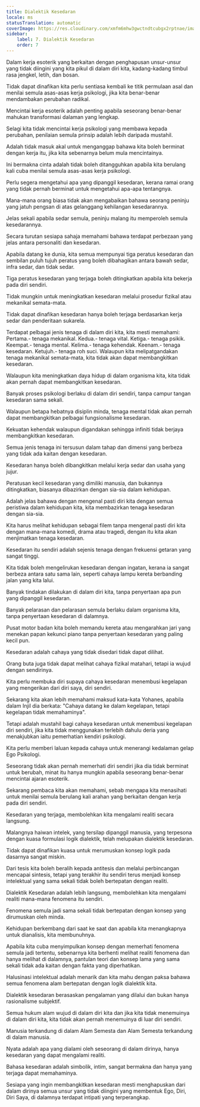 ```yaml
---
title: Dialektik Kesedaran
locale: ms
statusTranslation: automatic
coverImage: https://res.cloudinary.com/xmfm6mhw3gwctndtcubgx2rptnae/image/upload/v1741354419/small_cover_la_gran_rebelion_28716e29d2.webp
sidebar:
    label: 7. Dialektik Kesedaran
    order: 7
---
```

Dalam kerja esoterik yang berkaitan dengan penghapusan unsur-unsur yang tidak diingini yang kita pikul di dalam diri kita, kadang-kadang timbul rasa jengkel, letih, dan bosan.

Tidak dapat dinafikan kita perlu sentiasa kembali ke titik permulaan asal dan menilai semula asas-asas kerja psikologi, jika kita benar-benar mendambakan perubahan radikal.

Mencintai kerja esoterik adalah penting apabila seseorang benar-benar mahukan transformasi dalaman yang lengkap.

Selagi kita tidak mencintai kerja psikologi yang membawa kepada perubahan, penilaian semula prinsip adalah lebih daripada mustahil.

Adalah tidak masuk akal untuk menganggap bahawa kita boleh berminat dengan kerja itu, jika kita sebenarnya belum mula mencintainya.

Ini bermakna cinta adalah tidak boleh ditangguhkan apabila kita berulang kali cuba menilai semula asas-asas kerja psikologi.

Perlu segera mengetahui apa yang dipanggil kesedaran, kerana ramai orang yang tidak pernah berminat untuk mengetahui apa-apa tentangnya.

Mana-mana orang biasa tidak akan mengabaikan bahawa seorang peninju yang jatuh pengsan di atas gelanggang kehilangan kesedarannya.

Jelas sekali apabila sedar semula, peninju malang itu memperoleh semula kesedarannya.

Secara turutan sesiapa sahaja memahami bahawa terdapat perbezaan yang jelas antara personaliti dan kesedaran.

Apabila datang ke dunia, kita semua mempunyai tiga peratus kesedaran dan sembilan puluh tujuh peratus yang boleh dibahagikan antara bawah sedar, infra sedar, dan tidak sedar.

Tiga peratus kesedaran yang terjaga boleh ditingkatkan apabila kita bekerja pada diri sendiri.

Tidak mungkin untuk meningkatkan kesedaran melalui prosedur fizikal atau mekanikal semata-mata.

Tidak dapat dinafikan kesedaran hanya boleh terjaga berdasarkan kerja sedar dan penderitaan sukarela.

Terdapat pelbagai jenis tenaga di dalam diri kita, kita mesti memahami: Pertama.- tenaga mekanikal. Kedua.- tenaga vital. Ketiga.- tenaga psikik. Keempat.- tenaga mental. Kelima.- tenaga kehendak. Keenam.- tenaga kesedaran. Ketujuh.- tenaga roh suci. Walaupun kita melipatgandakan tenaga mekanikal semata-mata, kita tidak akan dapat membangkitkan kesedaran.

Walaupun kita meningkatkan daya hidup di dalam organisma kita, kita tidak akan pernah dapat membangkitkan kesedaran.

Banyak proses psikologi berlaku di dalam diri sendiri, tanpa campur tangan kesedaran sama sekali.

Walaupun betapa hebatnya disiplin minda, tenaga mental tidak akan pernah dapat membangkitkan pelbagai fungsionalisme kesedaran.

Kekuatan kehendak walaupun digandakan sehingga infiniti tidak berjaya membangkitkan kesedaran.

Semua jenis tenaga ini tersusun dalam tahap dan dimensi yang berbeza yang tidak ada kaitan dengan kesedaran.

Kesedaran hanya boleh dibangkitkan melalui kerja sedar dan usaha yang jujur.

Peratusan kecil kesedaran yang dimiliki manusia, dan bukannya ditingkatkan, biasanya dibazirkan dengan sia-sia dalam kehidupan.

Adalah jelas bahawa dengan mengenal pasti diri kita dengan semua peristiwa dalam kehidupan kita, kita membazirkan tenaga kesedaran dengan sia-sia.

Kita harus melihat kehidupan sebagai filem tanpa mengenal pasti diri kita dengan mana-mana komedi, drama atau tragedi, dengan itu kita akan menjimatkan tenaga kesedaran.

Kesedaran itu sendiri adalah sejenis tenaga dengan frekuensi getaran yang sangat tinggi.

Kita tidak boleh mengelirukan kesedaran dengan ingatan, kerana ia sangat berbeza antara satu sama lain, seperti cahaya lampu kereta berbanding jalan yang kita lalui.

Banyak tindakan dilakukan di dalam diri kita, tanpa penyertaan apa pun yang dipanggil kesedaran.

Banyak pelarasan dan pelarasan semula berlaku dalam organisma kita, tanpa penyertaan kesedaran di dalamnya.

Pusat motor badan kita boleh memandu kereta atau mengarahkan jari yang menekan papan kekunci piano tanpa penyertaan kesedaran yang paling kecil pun.

Kesedaran adalah cahaya yang tidak disedari tidak dapat dilihat.

Orang buta juga tidak dapat melihat cahaya fizikal matahari, tetapi ia wujud dengan sendirinya.

Kita perlu membuka diri supaya cahaya kesedaran menembusi kegelapan yang mengerikan dari diri saya, diri sendiri.

Sekarang kita akan lebih memahami maksud kata-kata Yohanes, apabila dalam Injil dia berkata: "Cahaya datang ke dalam kegelapan, tetapi kegelapan tidak memahaminya".

Tetapi adalah mustahil bagi cahaya kesedaran untuk menembusi kegelapan diri sendiri, jika kita tidak menggunakan terlebih dahulu deria yang menakjubkan iaitu pemerhatian kendiri psikologi.

Kita perlu memberi laluan kepada cahaya untuk menerangi kedalaman gelap Ego Psikologi.

Seseorang tidak akan pernah memerhati diri sendiri jika dia tidak berminat untuk berubah, minat itu hanya mungkin apabila seseorang benar-benar mencintai ajaran esoterik.

Sekarang pembaca kita akan memahami, sebab mengapa kita menasihati untuk menilai semula berulang kali arahan yang berkaitan dengan kerja pada diri sendiri.

Kesedaran yang terjaga, membolehkan kita mengalami realiti secara langsung.

Malangnya haiwan intelek, yang tersilap dipanggil manusia, yang terpesona dengan kuasa formulasi logik dialektik, telah melupakan dialektik kesedaran.

Tidak dapat dinafikan kuasa untuk merumuskan konsep logik pada dasarnya sangat miskin.

Dari tesis kita boleh beralih kepada antitesis dan melalui perbincangan mencapai sintesis, tetapi yang terakhir itu sendiri terus menjadi konsep intelektual yang sama sekali tidak boleh bertepatan dengan realiti.

Dialektik Kesedaran adalah lebih langsung, membolehkan kita mengalami realiti mana-mana fenomena itu sendiri.

Fenomena semula jadi sama sekali tidak bertepatan dengan konsep yang dirumuskan oleh minda.

Kehidupan berkembang dari saat ke saat dan apabila kita menangkapnya untuk dianalisis, kita membunuhnya.

Apabila kita cuba menyimpulkan konsep dengan memerhati fenomena semula jadi tertentu, sebenarnya kita berhenti melihat realiti fenomena dan hanya melihat di dalamnya, pantulan teori dan konsep lama yang sama sekali tidak ada kaitan dengan fakta yang diperhatikan.

Halusinasi intelektual adalah menarik dan kita mahu dengan paksa bahawa semua fenomena alam bertepatan dengan logik dialektik kita.

Dialektik kesedaran berasaskan pengalaman yang dilalui dan bukan hanya rasionalisme subjektif.

Semua hukum alam wujud di dalam diri kita dan jika kita tidak menemuinya di dalam diri kita, kita tidak akan pernah menemuinya di luar diri sendiri.

Manusia terkandung di dalam Alam Semesta dan Alam Semesta terkandung di dalam manusia.

Nyata adalah apa yang dialami oleh seseorang di dalam dirinya, hanya kesedaran yang dapat mengalami realiti.

Bahasa kesedaran adalah simbolik, intim, sangat bermakna dan hanya yang terjaga dapat memahaminya.

Sesiapa yang ingin membangkitkan kesedaran mesti menghapuskan dari dalam dirinya semua unsur yang tidak diingini yang membentuk Ego, Diri, Diri Saya, di dalamnya terdapat intipati yang terperangkap.

